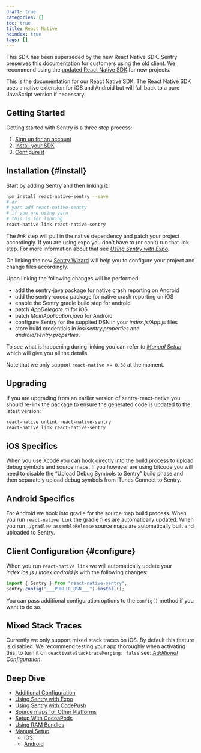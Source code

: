 ```yaml
---
draft: true
categories: []
toc: true
title: React Native
noindex: true
tags: []
---
```


<Alert level="warning" title="Note">

This SDK has been superseded by the new React Native SDK. Sentry preserves this documentation for customers using the old client. We recommend using the [updated React Native SDK](/platforms/react-native/) for new projects.

</Alert>

This is the documentation for our React Native SDK. The React Native SDK uses a native extension for iOS and Android but will fall back to a pure JavaScript version if necessary.

## Getting Started

Getting started with Sentry is a three step process:

1.  [Sign up for an account](https://sentry.io/signup/)
2.  [Install your SDK](#install)
3.  [Configure it](#configure)

## Installation {#install}

Start by adding Sentry and then linking it:

```bash
npm install react-native-sentry --save
# or
# yarn add react-native-sentry
# if you are using yarn
# this is for linking
react-native link react-native-sentry
```

The _link_ step will pull in the native dependency and patch your project accordingly. If you are using expo you don’t have to (or can’t) run that link step. For more information about that see [_Using Sentry with Expo_](/clients/react-native/expo/).

On linking the new [Sentry Wizard](https://github.com/getsentry/sentry-wizard) will help you to configure your project and change files accordingly.

Upon linking the following changes will be performed:

- add the sentry-java package for native crash reporting on Android
- add the sentry-cocoa package for native crash reporting on iOS
- enable the Sentry gradle build step for android
- patch _AppDelegate.m_ for iOS
- patch _MainApplication.java_ for Android
- configure Sentry for the supplied DSN in your _index.js/App.js_ files
- store build credentials in _ios/sentry.properties_ and _android/sentry.properties_.

To see what is happening during linking you can refer to [_Manual Setup_](/clients/react-native/manual-setup/) which will give you all the details.

Note that we only support `react-native >= 0.38` at the moment.

## Upgrading

If you are upgrading from an earlier version of sentry-react-native you should re-link the package to ensure the generated code is updated to the latest version:

```bash
react-native unlink react-native-sentry
react-native link react-native-sentry
```

## iOS Specifics

When you use Xcode you can hook directly into the build process to upload debug symbols and source maps. If you however are using bitcode you will need to disable the “Upload Debug Symbols to Sentry” build phase and then separately upload debug symbols from iTunes Connect to Sentry.

## Android Specifics

For Android we hook into gradle for the source map build process. When you run `react-native link` the gradle files are automatically updated. When you run `./gradlew assembleRelease` source maps are automatically built and uploaded to Sentry.

## Client Configuration {#configure}

When you run `react-native link` we will automatically update your _index.ios.js_ / _index.android.js_ with the following changes:

<SignInNote />

```javascript
import { Sentry } from "react-native-sentry";
Sentry.config("___PUBLIC_DSN___").install();
```

You can pass additional configuration options to the `config()` method if you want to do so.

<!-- TODO-ADD-VERIFICATION-EXAMPLE -->

## Mixed Stack Traces

Currently we only support mixed stack traces on iOS. By default this feature is disabled. We recommend testing your app thoroughly when activating this, to turn it on `deactivateStacktraceMerging: false` see: [_Additional Configuration_](/clients/react-native/config/).

## Deep Dive

- [Additional Configuration](/clients/react-native/config/)
- [Using Sentry with Expo](/clients/react-native/expo/)
- [Using Sentry with CodePush](/clients/react-native/codepush/)
- [Source maps for Other Platforms](/clients/react-native/sourcemaps/)
- [Setup With CocoaPods](/clients/react-native/cocoapods/)
- [Using RAM Bundles](/clients/react-native/ram-bundles/)
- [Manual Setup](/clients/react-native/manual-setup/)
  - [iOS](/clients/react-native/manual-setup/#ios)
  - [Android](/clients/react-native/manual-setup/#android)
